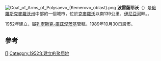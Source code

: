 {{coord|54.6014|N|86.2486|E|display=title}}
[[File:Coat_of_Arms_of_Polysaevo_(Kemerovo_oblast).png|right]]
'''波雷薩耶沃'''（{{lang-ru|Полыса́ево}}）是[[俄羅斯|俄羅斯]][[克麥羅沃州|克麥羅沃州]]中部的一個城市，位於[[克麥羅沃|克麥羅沃]]以南139公里、[[伊尼亞河|伊尼亞河]]畔。{{ru-census2010|27,624}}。

1952年建立，屬[[列寧斯克-庫茲涅茨基|列寧斯克-庫茲涅茨基]]管轄。1989年10月30日設市。

== 參考 ==
{{reflist}}

{{克麦罗沃州行政区划}}
[[Category:克麥羅沃州城市|П]]
[[Category:1952年建立的聚居地|Category:1952年建立的聚居地]]
